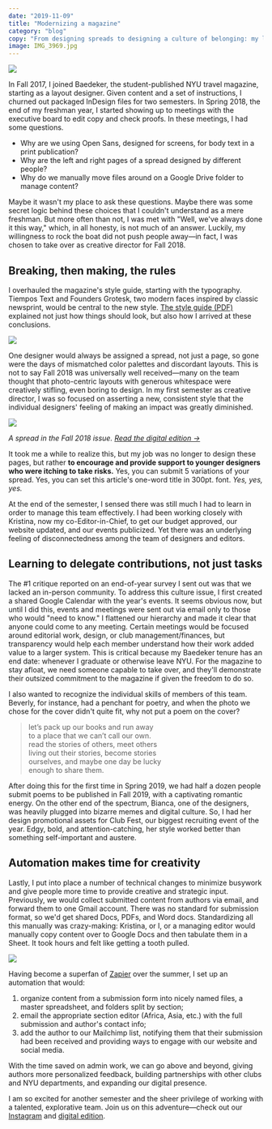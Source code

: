 ```yaml
---
date: "2019-11-09"
title: "Modernizing a magazine"
category: "blog"
copy: "From designing spreads to designing a culture of belonging: my leadership path at NYU Baedeker"
image: IMG_3969.jpg
---
```


![](IMG_3845.jpg)

In Fall 2017, I joined Baedeker, the student-published NYU travel magazine, starting as a layout designer. Given content and a set of instructions, I churned out packaged InDesign files for two semesters. In Spring 2018, the end of my freshman year, I started showing up to meetings with the executive board to edit copy and check proofs. In these meetings, I had some questions.

- Why are we using Open Sans, designed for screens, for body text in a print publication?
- Why are the left and right pages of a spread designed by different people?
- Why do we manually move files around on a Google Drive folder to manage content?

Maybe it wasn't my place to ask these questions. Maybe there was some secret logic behind these choices that I couldn't understand as a mere freshman. But more often than not, I was met with "Well, we've always done it this way," which, in all honesty, is not much of an answer. Luckily, my willingness to rock the boat did not push people away—in fact, I was chosen to take over as creative director for Fall 2018.

## Breaking, then making, the rules

I overhauled the magazine's style guide, starting with the typography. Tiempos Text and Founders Grotesk, two modern faces inspired by classic newsprint, would be central to the new style. [The style guide (PDF)](/Style_Guide-V1.pdf) explained not just how things should look, but also how I arrived at these conclusions.

![](IMG_6367.jpg)

One designer would always be assigned a spread, not just a page, so gone were the days of mismatched color palettes and discordant layouts. This is not to say Fall 2018 was universally well received—many on the team thought that photo-centric layouts with generous whitespace were creatively stifling, even boring to design. In my first semester as creative director, I was so focused on asserting a new, consistent style that the individual designers' feeling of making an impact was greatly diminished.

![](IMG_3962.jpg)

*A spread in the Fall 2018 issue. [Read the digital edition →](https://issuu.com/nyubaedeker/docs/baedeker-fall2018_inside-pages-web-)*

It took me a while to realize this, but my job was no longer to design these pages, but rather **to encourage and provide support to younger designers who were itching to take risks.** Yes, you can submit 5 variations of your spread. Yes, you can set this article's one-word title in 300pt. font. *Yes, yes, yes.*

At the end of the semester, I sensed there was still much I had to learn in order to manage this team effectively. I had been working closely with Kristina, now my co-Editor-in-Chief, to get our budget approved, our website updated, and our events publicized. Yet there was an underlying feeling of disconnectedness among the team of designers and editors.

## Learning to delegate contributions, not just tasks

The #1 critique reported on an end-of-year survey I sent out was that we lacked an in-person community. To address this culture issue, I first created a shared Google Calendar with the year's events. It seems obvious now, but until I did this, events and meetings were sent out via email only to those who would "need to know." I flattened our hierarchy and made it clear that anyone could come to any meeting. Certain meetings would be focused around editorial work, design, or club management/finances, but transparency would help each member understand how their work added value to a larger system. This is critical because my Baedeker tenure has an end date: whenever I graduate or otherwise leave NYU. For the magazine to stay afloat, we need someone capable to take over, and they'll demonstrate their outsized commitment to the magazine if given the freedom to do so.

I also wanted to recognize the individual skills of members of this team. Beverly, for instance, had a penchant for poetry, and when the photo we chose for the cover didn't quite fit, why not put a poem on the cover?

> let’s pack up our books and run away  
> to a place that we can’t call our own.  
> read the stories of others, meet others  
> living out their stories, become stories  
> ourselves, and maybe one day be lucky  
> enough to share them.  

After doing this for the first time in Spring 2019, we had half a dozen people submit poems to be published in Fall 2019, with a captivating romantic energy. On the other end of the spectrum, Bianca, one of the designers, was heavily plugged into bizarre memes and digital culture. So, I had her design promotional assets for Club Fest, our biggest recruiting event of the year. Edgy, bold, and attention-catching, her style worked better than something self-important and austere.

## Automation makes time for creativity

Lastly, I put into place a number of technical changes to minimize busywork and give people more time to provide creative and strategic input. Previously, we would collect submitted content from authors via email, and forward them to one Gmail account. There was no standard for submission format, so we'd get shared Docs, PDFs, and Word docs. Standardizing all this manually was crazy-making: Kristina, or I, or a managing editor would manually copy content over to Google Docs and then tabulate them in a Sheet. It took hours and felt like getting a tooth pulled.

![](zapier.png)

Having become a superfan of [Zapier](https://zapier.com/) over the summer, I set up an automation that would:

1. organize content from a submission form into nicely named files, a master spreadsheet, and folders split by section;
2. email the appropriate section editor (Africa, Asia, etc.) with the full submission and author's contact info;
3. add the author to our Mailchimp list, notifying them that their submission had been received and providing ways to engage with our website and social media.

With the time saved on admin work, we can go above and beyond, giving authors more personalized feedback, building partnerships with other clubs and NYU departments, and expanding our digital presence.

I am so excited for another semester and the sheer privilege of working with a talented, explorative team. Join us on this adventure—check out our [Instagram](https://instagram.com/nyubaedeker) and [digital edition](https://issuu.com/nyubaedeker).